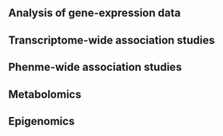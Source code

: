 ## Analysis of gene-expression data

## Transcriptome-wide association studies

## Phenme-wide association studies

## Metabolomics

## Epigenomics

